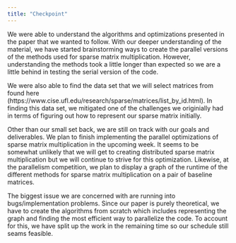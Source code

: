 ```yaml
---
title: "Checkpoint"
---
```


We were able to understand the algorithms and optimizations presented in the paper that we wanted to follow. With our deeper understanding of the material, we have started brainstorming ways to create the parallel versions of the methods used for sparse matrix multiplication. However, understanding the methods took a little longer than expected so we are a little behind in testing the serial version of the code. 

We were also able to find the data set that we will select matrices from found here (https://www.cise.ufl.edu/research/sparse/matrices/list_by_id.html). In finding this data set, we mitigated one of the challenges we originially had in terms of figuring out how to represent our sparse matrix initially. 

Other than our small set back, we are still on track with our goals and deliverables. We plan to finish implementing the parallel optimizations of sparse matrix multiplication in the upcoming week. It seems to be somewhat unlikely that we will get to creating distributed sparse matrix multiplication but we will continue to strive for this optimization. Likewise, at the parallelism competition, we plan to display a graph of the runtime of the different methods for sparse matrix multiplication on a pair of baseline matrices.

The biggest issue we are concerned with are running into bugs/implementation problems. Since our paper is purely theoretical, we have to create the algorithms from scratch which includes representing the graph and finding the most efficient way to parallelize the code. To account for this, we have split up the work in the remaining time so our schedule still seams feasible.